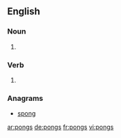 ==English==

===Noun===
{{head|en|noun plural form}}

# {{plural of|pong|lang=en}}

===Verb===
{{head|en|verb form}}

# {{en-third-person singular of|pong}}

===Anagrams===
* [[spong#English|spong]]

[[ar:pongs]]
[[de:pongs]]
[[fr:pongs]]
[[vi:pongs]]